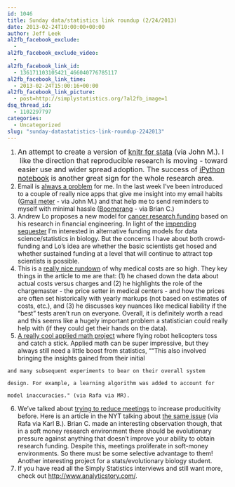 ```yaml
---
id: 1046
title: Sunday data/statistics link roundup (2/24/2013)
date: 2013-02-24T10:00:00+00:00
author: Jeff Leek
al2fb_facebook_exclude:
  - 
al2fb_facebook_exclude_video:
  - 
al2fb_facebook_link_id:
  - 136171103105421_466040776785117
al2fb_facebook_link_time:
  - 2013-02-24T15:00:16+00:00
al2fb_facebook_link_picture:
  - post=http://simplystatistics.org/?al2fb_image=1
dsq_thread_id:
  - 1102297797
categories:
  - Uncategorized
slug: "sunday-datastatistics-link-roundup-2242013"
---
```

  1. <span style="font-size: 16px">An attempt to create a version of </span><a style="font-size: 16px" href="https://github.com/amarder/stata-tutorial">knitr for stata</a><span style="font-size: 16px"> (via John M.)</span><span style="font-size: 16px">. I  like the direction that reproducible research is moving - toward easier use and wider spread adoption. The success of </span><a style="font-size: 16px" href="http://ipython.org/ipython-doc/dev/interactive/htmlnotebook.html">iPython notebook</a><span style="font-size: 16px"> is another great sign for the whole research area.</span>
  2. Email is [always a problem](http://simplystatistics.org/2012/12/05/an-idea-for-killing-email/) for me. In the last week I've been introduced to a couple of really nice apps that give me insight into my email habits ([Gmail meter](http://www.gmailmeter.com/) - via John M.) and that help me to send reminders to myself with minimal hassle ([Boomerang](http://www.boomeranggmail.com/) - via Brian C.)
  3. Andrew Lo proposes a new model for [cancer research funding](http://www.businessinsider.com/qa-with-mit-finance-professor-andrew-lo-2013-2) based on his research in financial engineering. In light of the [impending sequester](http://simplystatistics.org/2013/02/13/im-a-young-scientist-and-sequestration-will-hurt-me/) I'm interested in alternative funding models for data science/statistics in biology. But the concerns I have about both crowd-funding and Lo's idea are whether the basic scientists get hosed and whether sustained funding at a level that will continue to attract top scientists is possible.
  4. This is a [really nice rundown](http://healthland.time.com/2013/02/20/bitter-pill-why-medical-bills-are-killing-us/) of why medical costs are so high. They key things in the article to me are that: (1) he chased down the data about actual costs versus charges and (2) he highlights the role of the chargemaster - the price setter in medical centers - and how the prices are often set historically with yearly markups (not based on estimates of costs, etc.), and (3) he discusses key nuances like medical liability if the "best" tests aren't run on everyone. Overall, it is definitely worth a read and this seems like a hugely important problem a statistician could really help with (if they could get their hands on the data).
  5. [A really cool applied math project](http://robohub.org/video-throwing-and-catching-an-inverted-pendulum-with-quadrocopters/) where flying robot helicopters toss and catch a stick. Applied math can be super impressive, but they always still need a little boost from statistics, ""This also involved bringing the insights gained from their initial
  
    and many subsequent experiments to bear on their overall system
  
    design. For example, a learning algorithm was added to account for
  
    model inaccuracies." (via Rafa via MR).
  6. We've talked about [trying to reduce meetings](http://simplystatistics.org/2011/09/19/meetings/) to increase producitivity before. Here is an article in the NYT talking about [the same issue](http://www.nytimes.com/2013/02/17/jobs/too-many-office-meetings-and-how-to-fight-back.html?_r=1&) (via Rafa via Karl B.). Brian C. made an interesting observation though, that in a soft money research environment there should be evolutionary pressure against anything that doesn't improve your ability to obtain research funding. Despite this, meetings proliferate in soft-money environments. So there must be some selective advantage to them! Another interesting project for a stats/evolutionary biology student.
  7. If you have read all the Simply Statistics interviews and still want more, check out <http://www.analyticstory.com/>.

&nbsp;

